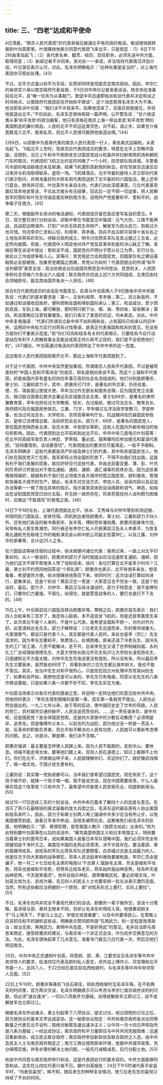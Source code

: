 ```yaml
---
---
---
```

title: 三、“四老”达成和平使命
---




4日清晨，“南京人民代表团”的代表吴裕后拨通北平电讯局的电话，电话很快就转接到叶剑英那里。叶很痛快地表示同意代表团飞来北平，只是规定：（1）6日下午2时由青岛起飞；（2）各代表名单、籍贯、经历、现任职务，必须先送中共方面，取得同意；（3）新闻记者不许同来。吴对此一一承诺，并当场将代表情况详加介绍，叶记录后表示认可。对此，毛泽东明确电示：“此种处置是妥当的”，对上海代表团亦可照此处理。[43]

不过，北平方式虽以和平为手段，实质却同样是彻底否定南京政权。因此，李宗仁的亲信甘介侯以南京政府代表自居，于5日对中央社记者发表谈话，扬言他也准备前往北平，且“唯一任务为从事敲门，敦促中共迅速即指派和谈代表并决定和谈之时间地点，以便政府代表团前往开始和平商谈”，这个消息惹得毛泽东大为不满。他当即告诉叶剑英：“我们决不许其来平。如果他混来了，剑英应拒绝接见，并将他驱逐出北平。”不仅如此，毛泽东还很快挥就一篇声明，公开警告说：“甘介侯这类从事‘和平攻势’的政治掮客，他只有资格在南京上海一带出卖其‘和平攻势’牌的美国制造的廉价商品，人民的北平不欢迎这类货色，对不起，请止步。如果甘介侯竟敢混入北平，贩卖私货，则北平人民很可能把他驱逐出境。”[44]

2月6日，以邱致中为首席代表的南京人民代表团一行人，乘坐美式运输机，从青岛起飞。飞临北平上空时，驾驶员应代表团成员的要求，特意在北平上空略作盘旋。没想到，当日上午和中午刚刚发生过国民党战斗机轰炸并扫射南苑机场和朝阳门东的情况，代表团的飞机又比约定时间晚了一个小时，防空部队刚进城，与警备司令部的电话联络还未及架通，结果飞机遭到高射炮的射击。好在驾驶员迅速反应过来并与机场取得联系，虚惊一场。飞机降落后，北平市委的接待人员立即向代表们表示慰问，并用准备好的大轿车把代表团送到了北平最好的六国饭店。晚上还举行宴会，款待并压惊，叶剑英市长亲自主持。代表们对此深感满意。几位代表甚至面红耳赤地发誓说，不论此次接头有无结果，回去后一定不顾一切迫害，把人民解放军的情形和叶先生坦诚态度反映到南方去，说明共产党是要和平、爱和平的，战争贩子在南方。[45]

第二天，根据副市长徐冰的电话通知，代表团成员留在饭店里写各自的意见。8日，双方整日进行分别谈话。邱致中等在书面意见中强调：元气大伤，江南不能再战，且战犯远飏海外，打到广州亦无损其生命财产，解放军为民众武力，损耗过大也可惜。何况李宗仁求和心切，利用李、蒋矛盾，则兵不血刃即可获得十省左右之土地及非蒋系的军队。待联合政府成立，明令讨伐蒋系军队及其占据之三五省，必定所向披靡。但是，代表团中人明显地对共产党及其革命到底的决心缺乏了解。吴裕后等在谈话中提出：若和谈不成，国民党内开明分子愿以长江为界，实行分治，彼此以工作成绩争取人心。吴等问：贵党用武力击败国民党，则国家仅有之建设基础势必全部被毁，加重贵党建国之困难，贵党以为如何？代表团提出的所谓“和平谈判纲领”甚至主张：政治协商会议应由国共两党及中间党派、民意机关、人民团体和社会领袖六方各出六人组成；联合政府亦应由上述六方共同组成，主席应由社会领袖担任，副主席由国共各派一人担任。[46]

综合8日代表团成员的谈话及书面意见，彭真与叶剑英两人于9日致电中共中央报告说：代表们的基本要求是：第一，主张利用蒋、李矛盾；第二，另立新政府，不如通过和谈接收旧政府，便利控制全国和得到国际承认；第三，和谈成功，至少西到宜昌，东到上海，都可解放，那时蒋只剩下台、赣、闽、粤四省，容易解决；第四，和谈策略应注意轻重缓急。我们只表示了善意的欢迎，均未表态。对此，中共中央复电强调：“代表们所谓另立新中央不如利用和谈，占有国际已经承认的旧中央，运用旧中央权力实行对蒋系讨伐等语，是真正代表美国和桂系的意见，在这些方面你们不要表示态度。”但“你们可向和桂系有关的代表暗示，只要桂系今后行动是站在有利于人民解放事业及能达成真正持久和平之目的，我们是不会拒绝他们的”。[47]据此，叶剑英通过电话向代表团转达了中共中央的这一态度。

这边南京人民代表团刚刚离开北平，那边上海和平代表团就到了。

对于这个代表团，中共中央显然更加重视。所谓南京人民和平代表团，不过是被蒋查封的“中国人民和平策进会”的成员，知名度相对来说不高。而这个上海和平代表团，却是由国内享有盛名的四位年事已高的社会名流组成的。他们分别是颜惠庆、章士钊、江庸和邵力子。其中，颜惠庆已73岁，是著名的外交家，历任驻美、德、苏、瑞各国公使或大使，早年当过外交部长和国务总理，后为国民党立法委员，做过联合国善后救济总署远东区域委员会主席。章士钊68岁，是著名的律师兼教育家，早年也担任过大学教授、校长，办过报纸，做过司法总长、教育总长、政府顾问及历届国民参政员。江庸，72岁，早年做过北洋法政学堂教习、学部参事，也当过司法总长、大学校长、京师高等审判厅长，抗战期间任历届国民参政员、是修订法律馆总裁、法权研究会总长。邵力子，68岁，是著名的国民党人，曾任国民党陕西省主席、驻苏大使、中宣部长等职。这些人在国内外都有相当的地位和影响。因此，代表团到达北平前和到达北平后，中共中央几度电示叶剑英等：在北平的高级军政负责人林彪、罗荣桓、董必武、聂荣臻均应参加接见和宴请代表团，“招待要周到，谈话要恳切”，代表团提出的要求应尽量满足，一般不予限制。毛泽东明确讲：这些代表都是资产阶级及绅士们的代表，其中有些是国民党人。他们处在国民党灭亡在即，我军即将占领全国的形势下，不得不向我们找出路，这是有利于我们发展的现象，故应好好应付这些代表，并由总前委及董、薄、彭、叶共同负责研讨并提出对于南北通船、通航、通邮、通汇诸事的具体办法。因为这些事情做得越好，就越有利于我们在占领南方各大城市时孤立国民党，顺利接收、管理和发展各大城市的生产。据此，毛泽东对交谈方式、参加人员、谈话内容以及迎送办法等都一一做了相当具体的指示。指示甚至具体到谈话措辞和语气、神态，如指出在谈到国民党现已四分五裂，并无统一政府存在，将来究竟找何人谈判颇为困难时，应做出“不胜感叹”的表情之类。[48]

14日下午5时左右，上海代表团抵达北平。徐冰、艾秀峰与刘仲华等到机场迎接，并陪同到六国饭店，安排住宿。同机到达者除颜惠庆、章士钊、江庸和邵力子四人外，还有他们各自的秘书龚安庆、张丰胄、傅树苍和潘伯膺。颜惠庆因身体欠佳，另带有私人医生焦湘宗。同行者还有李宗仁私人代表黄启汉及夫人李素平、为恢复南北通航充任联络工作的电影演员金山和中航公司副主任雷仲仁，以及江庸、刘仲华的家眷等，合计达25人之多。

在六国饭店等候住宿的过程中，徐冰顺便问诸位代表：南苑过来，一路上对北平印象如何。众人一致说好。颜惠庆和邵力子当时就提出应当迅速恢复通航、通邮，因为他们这次不得不帮很多人带了钱和信来。徐问：各位打算在北平留多少时间？江庸、章士钊不约而同地回答说“个把礼拜”。颜惠庆也表示，北平有很多亲友，想去看看，希望提供方便。徐冰很痛快地答应下来。徐同时问：这次谈话打算如何进行，是集体谈，还是个别谈？黄启汉在一旁道：大家意见也不完全一致，还是个别谈好。最后，邵力子、刘仲华、黄启汉与徐冰漫谈时，邵力子特意说：我不是捧你们，只要你们力量强，不腐化，站得住，就是愿意战争的人，要打也是打不下去的。[49]

15日上午，叶剑英前往六国饭店拜访颜惠庆等。寒暄之后，颜惠庆首先表示：我们四人合起来有三百岁了，我还有心脏病，本不适宜坐飞机的，但是还是带着医生来了。此次来北平是个人来的，不是什么代表，是希望全国和平统一，对内对外均好。此意请转达毛先生。邵力子解释说：三位老先生远道而来，负的使命很重大。大家很客气，都说只是代表个人，其实都是代表人民的，来此也是李（宗仁）先生请求的，因为李先生要和平，煞费苦心，处境困难。原来还请了冷老先生，因冷先生的工厂闹工潮，几至不能解决，走不开。后来李先生又请了世界制碱权威、永利化工厂总经理侯德榜先生、大夏大学校长欧元怀先生和沪江大学校长凌宪扬先生，只因通知北平方面太晚，刘仲华先生在电话里没有提到，所以没有来。所以最后李先生又要我来，虽然我也68岁了，但看到来的三位先生都比我年龄大，我也不能不答应。其实，张治中先生对和平很热心，只是现在回兰州处理中苏贸易纠纷去了，如果和谈开始，我想他还是可以来的。李先生已有电报，同意以毛先生的八条作商谈基础，只是如果八条一点都不折不扣，李先生实在为难。

叶剑英当场表示对各位代表的感谢之意，并说明一定转达他们的意见给中共中央。但他同时表示：“李先生感到困难的是第一条，其实第一条我党不提出，人民也必然会提出的。一九二七年以来，由于蒋的反动，使中国历史走了廿年的弯路，人民的死亡，农村城市交通的破坏，人民会追究责任的。……这一责任谁来负，是中共呢，还是国民党？是全体国民党呢，还是四大家族中的少数反动集团？必须明是非，追责任。但是像傅作义本人，以前也列为战犯，因为他过去一样是一贯反人民、反革命的积极负责者，但北平和平解决对人民有功劳，人民就可以重新考虑傅的问题。总之，功是功，罪是罪，我们决不含糊。”

颜惠庆强调：最主要是怎样使人民跟上来。因为人民不能跑的，走到半山，要休息。领袖不能走得太快，要等他们跟上来，否则人民在道德上、知识上都跟不上你们。你们在北平、济南做出样子来，人民就理解你们、欢迎你们了。就好像武戏唱了，唱一唱文戏，于国计民生更有利。

江庸则说：其实哪一党执政都可以。当年我们曾希望过国民党，现在失败了。这个班子唱不好，就换一个班子唱一唱。我不是说空话，现在中国需要改革，什么人能够实现这个改革呢？只有中共了。最希望中共能使人民安居乐业，彻底刷新政治。[50]

经过15—17日连续三天的个别谈话，中共中央已基本了解四个人的态度与意见。在消灭了蒋介石最精锐的美式装备的庞大兵团之后，毛泽东这时最反感有人抬出美国和桂系来吓人。因此，邵力子和章士钊两人再三强调中共多少应当有所让步，以免美国援蒋到底，装备日军来华参战，及桂系被蒋拉去，这都难免引起毛泽东的反感。他明确批示：“邵、章很狡猾，是受美国人教示（按原文如此）出来的。”他为此特别要叶剑英等在以后的谈话中，“痛骂美国帝国主义和日本帝国主义，特别要当着章士钊的面骂日本，说如果美国人装备日本军队侵略中国，我们必须并完全有把握彻底干净歼灭之。美国在中国的走狗必须肃清，决不许其存在。要当着邵、章的面痛骂桂系，说桂系的军队比蒋系军队还要野蛮，白崇禧过去是主战最力的人，他是仅次于四大家族的战争罪犯，将来人民法庭审判难免要被枪毙，李宗仁完全是骗子，他一月二十七日给毛主席的电报以‘千古罪人’威胁毛主席，完全是做和平攻势。蒋系也是做和平攻势，但蒋系比桂系老实，蒋系始终是凶神恶煞，桂系昨天是凶神恶煞，今天是笑面虎”。他并且指示林彪、聂荣臻唱武戏，董必武唱文戏，叶剑英文戏为主、武戏为辅，去见四人的民主人士也要安排一批左派表示激烈态度。当然，所有这些都应当把握的一个原则，即“对桂系形式上要打，实际上要拉”。[51]

不过，毛泽东也并非完全不重视代表们的谈话。颜惠庆一辈子搞外交，说话十分策略，虽讲得与邵、章并无根本不同，但却让毛泽东听得较入耳。他很重视颜关于“马上得天下，不能马上治之，学唱文戏很重要”，以及中共要得民心，在策略上应该抓住和平的旗帜这些话，明确表示赞同颜所提“先用武力，到一定程度改用政治；政治无效，再用武力。表明中共态度，不是好用武”的意见。毛并且当即与周恩来商定，接受颜惠庆的建议，与南京来一个非正式会谈，作为初步交换意见的方法。为此，毛泽东很快起草了几点意见，准备专门接见几位代表一次，然后交他们带回南京。

20日，中共中央正式通知叶剑英，同意颜、邵、章、江要求会见毛泽东等中共中央领导人的要求，批准四位代表及颜的私人医生，另外加上傅作义、邓宝珊和北平市委一人，总共八人，于22日经石家庄前往西柏坡村，与毛泽东等中共中央领导人见面。[52]

22日上午10时，颜惠庆等乘机飞往石家庄，转赴西柏坡村见毛泽东等。在不到两天的时间里，双方两次交谈，毛泽东明确表示可以考虑与李宗仁南京政府谈判的问题，但必须“速议速决”，一切以八项条件为基础，谈得成解放军立即过江，谈不成解放军也立即过江。

根据毛泽东所谈诸点，章士钊起草了八项协议，提交讨论。经过简短的讨论之后，双方就协议的基本文字达成妥协。这一秘密协议规定：中共和南京政府各派出同等数量之代表在北平谈判；取绝对秘密及速议速决主义；以中共一月十四日声明及所提八条为基础；一经达成协议，南京政府和平力量即应与中共共同克服困难；迅速召集新政协，成立民主联合政府；南京政府参加新政协及联合政府之人选，由中共及民主人士与南京政府商定之；南方工商业按照原来环境，依据中共城市政策，充分保障实施，并有步骤的解决土地问题，一般先行减租减息，后行分配土地。[53]

劝说中共同意与南京政府举行和谈，这是代表团此行的基本目的。中共方面能够同意和谈，这实在让四位代表兴奋不已。据叶剑英报告：24日下午5时诸代表平安返平时，“均表现喜悦”。殊不知，随后发生的种种复杂情况，使几位老先生的喜悦只持续了不长的时间。